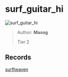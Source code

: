 
# surf_guitar_hi

![surf_guitar_hi](https://raw.githubusercontent.com/Sayt123/SurfMapPics/Maps-and-bonuses/csgo/surf_guitar_hi.jpg)

> Author: **Masog**
>
> Tier 2

## Records

[surfheaven](https://surfheaven.eu/map/surf_guitar_hi)
